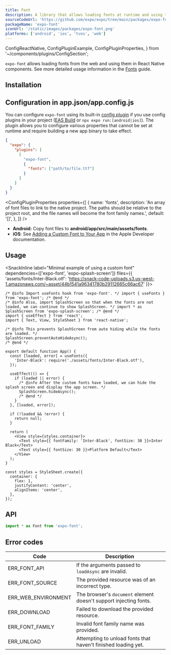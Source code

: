 ```yaml
---
title: Font
description: A library that allows loading fonts at runtime and using them in React Native components.
sourceCodeUrl: 'https://github.com/expo/expo/tree/main/packages/expo-font'
packageName: 'expo-font'
iconUrl: '/static/images/packages/expo-font.png'
platforms: ['android', 'ios', 'tvos', 'web']
---
```


  ConfigReactNative,
  ConfigPluginExample,
  ConfigPluginProperties,
} from '~/components/plugins/ConfigSection';

`expo-font` allows loading fonts from the web and using them in React Native components. See more detailed usage information in the [Fonts](/develop/user-interface/fonts/) guide.

## Installation

<APIInstallSection />

## Configuration in app.json/app.config.js

You can configure `expo-font` using its built-in [config plugin](/config-plugins/introduction/) if you use config plugins in your project ([EAS Build](/build/introduction) or `npx expo run:[android|ios]`). The plugin allows you to configure various properties that cannot be set at runtime and require building a new app binary to take effect.

<ConfigPluginExample>

```json app.json
{
  "expo": {
    "plugins": [
      [
        "expo-font",
        {
          "fonts": ["path/to/file.ttf"]
        }
      ]
    ]
  }
}
```

</ConfigPluginExample>

<ConfigPluginProperties
  properties={[
    {
      name: 'fonts',
      description:
        'An array of font files to link to the native project. The paths should be relative to the project root, and the file names will become the font family names.',
      default: '[]',
    },
  ]}
/>

<ConfigReactNative>

- **Android:** Copy font files to **android/app/src/main/assets/fonts**.
- **iOS**: See [Adding a Custom Font to Your App](https://developer.apple.com/documentation/uikit/text_display_and_fonts/adding_a_custom_font_to_your_app) in the Apple Developer documentation.

</ConfigReactNative>

## Usage

<SnackInline label="Minimal example of using a custom font" dependencies={['expo-font', 'expo-splash-screen']} files={{ 'assets/fonts/Inter-Black.otf': 'https://snack-code-uploads.s3.us-west-1.amazonaws.com/~asset/44b1541a96341780b29112665c66ac67' }}>

```tsx
/* @info Import useFonts hook from 'expo-font'. */ import { useFonts } from 'expo-font'; /* @end */
/* @info Also, import SplashScreen so that when the fonts are not loaded, we can continue to show SplashScreen. */ import * as SplashScreen from 'expo-splash-screen'; /* @end */
import { useEffect } from 'react';
import { Text, View, StyleSheet } from 'react-native';

/* @info This prevents SplashScreen from auto hiding while the fonts are loaded. */
SplashScreen.preventAutoHideAsync();
/* @end */

export default function App() {
  const [loaded, error] = useFonts({
    'Inter-Black': require('./assets/fonts/Inter-Black.otf'),
  });

  useEffect(() => {
    if (loaded || error) {
      /* @info After the custom fonts have loaded, we can hide the splash screen and display the app screen. */
      SplashScreen.hideAsync();
      /* @end */
    }
  }, [loaded, error]);

  if (!loaded && !error) {
    return null;
  }

  return (
    <View style={styles.container}>
      <Text style={{ fontFamily: 'Inter-Black', fontSize: 30 }}>Inter Black</Text>
      <Text style={{ fontSize: 30 }}>Platform Default</Text>
    </View>
  );
}

const styles = StyleSheet.create({
  container: {
    flex: 1,
    justifyContent: 'center',
    alignItems: 'center',
  },
});
```

</SnackInline>

## API

```js
import * as Font from 'expo-font';
```

<APISection packageName="expo-font" />

## Error codes

| Code                | Description                                                       |
| ------------------- | ----------------------------------------------------------------- |
| ERR_FONT_API        | If the arguments passed to `loadAsync` are invalid.               |
| ERR_FONT_SOURCE     | The provided resource was of an incorrect type.                   |
| ERR_WEB_ENVIRONMENT | The browser's `document` element doesn't support injecting fonts. |
| ERR_DOWNLOAD        | Failed to download the provided resource.                         |
| ERR_FONT_FAMILY     | Invalid font family name was provided.                            |
| ERR_UNLOAD          | Attempting to unload fonts that haven't finished loading yet.     |
